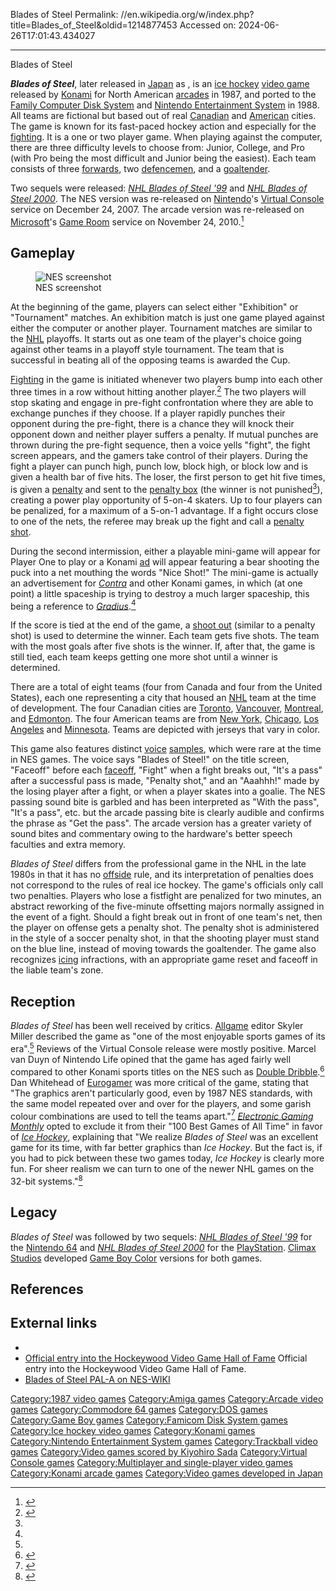Blades of Steel
Permalink: //en.wikipedia.org/w/index.php?title=Blades_of_Steel&oldid=1214877453
Accessed on: 2024-06-26T17:01:43.434027



------
Blades of Steel
{{Original research|date=October 2011}}

{{Infobox video game
| title = Blades of Steel
| image = Blades of Steel cover.png
| caption = PAL NES cover art
| developer = [[Konami]]<br>[[Novotrade]] (C64, Amiga, MS-DOS)
| publisher = [[Konami]]
| programmer = [[Shigeharu Umezaki]]
| composer = Shinya Sakamoto, Kazuki Muraoka, Atsushi Fujio, Kiyohiro Sada {{small|(Famicom Disk System/NES)}}<br>Hidehiro Funauchi, Akiko Ito {{small|(Game Boy)}}
| released = '''Arcade'''{{vgrelease|NA|October 1987}}'''Famicom Disk System'''{{vgrelease|JP|July 22, 1988}}'''NES'''{{vgrelease|NA|December 1988|PAL|November 23, 1990}}'''C64'''{{vgrelease|NA|1990}}'''MS-DOS'''{{vgrelease|NA|1990}}'''Amiga'''{{vgrelease|NA|1990}}'''Game Boy'''{{vgrelease|NA|August 1991|EU|1991}}{{vgrelease|JP|November 27, 1992}}
| genre = [[Sports video game|Sports]]
| modes = [[Single-player video game|Single-player]], [[Multiplayer video game|multiplayer]]
| platforms = [[Arcade video game|Arcade]], [[Amiga]], [[Commodore 64]], [[MS-DOS]], [[Family Computer Disk System]], [[Game Boy]], [[Nintendo Entertainment System|NES]]
}}

'''''Blades of Steel''''', later released in [[Japan]] as {{nihongo|'''''Konamic Ice Hockey'''''|コナミック アイスホッケー|Konamikku Aisu Hokkē}}, is an [[ice hockey]] [[video game]] released by [[Konami]] for North American [[arcade video game|arcades]] in 1987, and ported to the [[Family Computer Disk System]] and [[Nintendo Entertainment System]] in 1988. All teams are fictional but based out of real [[Canada|Canadian]] and [[United States|American]] cities. The game is known for its fast-paced hockey action and especially for the [[Fighting in ice hockey|fighting]]. It is a one or two player game. When playing against the computer, there are three difficulty levels to choose from: Junior, College, and Pro (with Pro being the most difficult and Junior being the easiest). Each team consists of three [[Forward (ice hockey)|forwards]], two [[Defenceman (ice hockey)|defencemen]], and a [[goaltender]].

Two sequels were released: ''[[NHL Blades of Steel '99]]'' and ''[[NHL Blades of Steel 2000]]''. The NES version was re-released on [[Nintendo]]'s [[Virtual Console]] service on December 24, 2007. The arcade version was re-released on [[Microsoft]]'s [[Game Room]] service on November 24, 2010.<ref>{{Cite web |url=http://wii.ign.com/articles/848/848044p1.html |title=Blades of Steel Review - Wii Review at IGN |access-date=2011-02-01 |archive-url=https://web.archive.org/web/20120319061806/http://wii.ign.com/articles/848/848044p1.html |archive-date=2012-03-19 |url-status=dead }}</ref>

==Gameplay==
[[Image:Blades of Steel NES ScreenShot2.png|thumb|left|NES screenshot]]

At the beginning of the game, players can select either "Exhibition" or "Tournament" matches. An exhibition match is just one game played against either the computer or another player. Tournament matches are similar to the [[National Hockey League|NHL]] playoffs. It starts out as one team of the player's choice going against other teams in a playoff style tournament. The team that is successful in beating all of the opposing teams is awarded the Cup.

[[Fighting in ice hockey|Fighting]] in the game is initiated whenever two players bump into each other three times in a row without hitting another player.<ref name=ArsMast>{{cite web |last=Kuchera |first=Ben |title=Masterpiece: Blades of Steel |url=https://arstechnica.com/gaming/2010/11/masterpiece-blades-of-steel/ |website=[[Ars Technica]] |accessdate=25 February 2020 |date=November 26, 2010}}</ref> The two players will stop skating and engage in pre-fight confrontation where they are able to exchange punches if they choose. If a player rapidly punches their opponent during the pre-fight, there is a chance they will knock their opponent down and neither player suffers a penalty. If mutual punches are thrown during the pre-fight sequence, then a voice yells "fight", the fight screen appears, and the gamers take control of their players. During the fight a player can punch high, punch low, block high, or block low and is given a health bar of five hits.  The loser, the first person to get hit five times, is given a [[Penalty (ice hockey)|penalty]] and sent to the [[penalty box]] (the winner is not punished<ref name=ArsMast/>), creating a power play opportunity of 5-on-4 skaters. Up to four players can be penalized, for a maximum of a 5-on-1 advantage. If a fight occurs close to one of the nets, the referee may break up the fight and call a [[Penalty shot (ice hockey)|penalty shot]].

During the second intermission, either a playable mini-game will appear for Player One to play or a Konami [[advertisement|ad]] will appear featuring a bear shooting the puck into a net mouthing the words "Nice Shot!" The mini-game is actually an advertisement for ''[[Contra (video game)|Contra]]'' and other Konami games, in which (at one point) a little spaceship is trying to destroy a much larger spaceship, this being a reference to ''[[Gradius]]''.<ref name=ArsMast/>

If the score is tied at the end of the game, a [[Overtime (ice hockey)|shoot out]] (similar to a penalty shot) is used to determine the winner. Each team gets five shots. The team with the most goals after five shots is the winner. If, after that, the game is still tied, each team keeps getting one more shot until a winner is determined.

There are a total of eight teams (four from Canada and four from the United States), each one representing a city that housed an [[National Hockey League|NHL]] team at the time of development. The four Canadian cities are [[Toronto Maple Leafs|Toronto]], [[Vancouver Canucks|Vancouver]], [[Montreal Canadiens|Montreal]], and [[Edmonton Oilers|Edmonton]]. The four American teams are from [[New York Rangers|New York]], [[Chicago Blackhawks|Chicago]], [[Los Angeles Kings|Los Angeles]] and [[Minnesota North Stars|Minnesota]]. Teams are depicted with jerseys that vary in color.

This game also features distinct [[human voice|voice]] [[sampling (music)|samples]], which were rare at the time in NES games. The voice says "Blades of Steel!" on the title screen, "Faceoff" before each [[faceoff]], "Fight" when a fight breaks out, "It's a pass" after a successful pass is made, "Penalty shot," and an "Aaahhh!" made by the losing player after a fight, or when a player skates into a goalie. The NES passing sound bite is garbled and has been interpreted as "With the pass", "It's a pass", etc. but the arcade passing bite is clearly audible and confirms the phrase as "Get the pass". The arcade version has a greater variety of sound bites and commentary owing to the hardware's better speech faculties and extra memory.{{Citation needed|date=May 2015}}

''Blades of Steel'' differs from the professional game in the NHL in the late 1980s in that it has no [[offside (ice hockey)|offside]] rule, and its interpretation of penalties does not correspond to the rules of real ice hockey. The game's officials only call two penalties. Players who lose a fistfight are penalized for two minutes, an abstract reworking of the five-minute offsetting majors normally assigned in the event of a fight. Should a fight break out in front of one team's net, then the player on offense gets a penalty shot. The penalty shot is administered in the style of a soccer penalty shot, in that the shooting player must stand on the blue line, instead of moving towards the goaltender. The game also recognizes [[Icing (ice hockey)|icing]] infractions, with an appropriate game reset and faceoff in the liable team's zone.

==Reception==
{{Video game reviews
| Allgame = {{Rating|4.5|5}} (NES)<ref name=Allgame>{{cite web |last=Miller |first=Skyler |title=Blades of Steel - Review |website=[[Allgame]] |accessdate=July 21, 2013 |url=http://allgame.com/game.php?id=9424&tab=review |archiveurl=https://web.archive.org/web/20141115093153/http://allgame.com/game.php?id=9424&tab=review |archivedate=November 15, 2014}}</ref>
| IGN = 7.5/10 (NES)<ref>{{cite web|first=Lucas M. |last=Thomas |url=http://uk.ign.com/articles/2008/02/05/blades-of-steel-review|title=Blades of Steel Review |website=[[IGN]] |date=February 5, 2008 |accessdate=May 17, 2014}}</ref>
}}
''Blades of Steel'' has been well received by critics. [[Allgame]] editor Skyler Miller described the game as "one of the most enjoyable sports games of its era".<ref name=Allgame/> Reviews of the Virtual Console release were mostly positive.  Marcel van Duyn of Nintendo Life opined that the game has aged fairly well compared to other Konami sports titles on the NES such as [[Double Dribble (video game)|Double Dribble]].<ref>{{Cite web |last=van Duyn |first=Marcel |date=December 21, 2007 |title=Blades of Steel Review |url=https://www.nintendolife.com/reviews/2007/12/blades_of_steel_virtual_console |access-date=February 26, 2022 |website=Nintendo Life}}</ref> Dan Whitehead of [[Eurogamer]] was more critical of the game, stating that "The graphics aren't particularly good, even by 1987 NES standards, with the same model repeated over and over for the players, and some garish colour combinations are used to tell the teams apart."<ref>{{Cite web |last=Whitehead |first=Dan |date=December 22, 2007 |title=Virtual Console Roundup |url=https://www.eurogamer.net/articles/r_vcroundup221207_wii |access-date=February 26, 2022 |website=Eurogamer}}</ref> ''[[Electronic Gaming Monthly]]'' opted to exclude it from their "100 Best Games of All Time" in favor of ''[[Ice Hockey (1988 video game)|Ice Hockey]]'', explaining that "We realize ''Blades of Steel'' was an excellent game for its time, with far better graphics than ''Ice Hockey''. But the fact is, if you had to pick between these two games today, ''Ice Hockey'' is clearly more fun. For sheer realism we can turn to one of the newer NHL games on the 32-bit systems."<ref>{{cite magazine |title=100 Best Games of All Time |magazine=[[Electronic Gaming Monthly]]|issue=100 |publisher=[[Ziff Davis]] |date=November 1997|page=104}}</ref>

==Legacy==
''Blades of Steel'' was followed by two sequels: ''[[NHL Blades of Steel '99]]'' for the [[Nintendo 64]] and ''[[NHL Blades of Steel 2000]]'' for the [[PlayStation (console)|PlayStation]]. [[Climax Studios]] developed [[Game Boy Color]] versions for both games.

==References==
{{Reflist}}

==External links==
*{{Moby game|id=/blades-of-steel|name=''Blades of Steel''}}
*[https://web.archive.org/web/20090228124131/http://lifeinhockeywood.com/2009/02/22/the-hockeywood-video-game-hall-of-fame-presents-nintendos-blades-of-steel.aspx Official entry into the Hockeywood Video Game Hall of Fame] Official entry into the Hockeywood Video Game Hall of Fame.
*[https://archive.today/20130717083355/http://www.nes-wiki.org/wiki/Blades_Of_Steel_PAL_A Blades of Steel PAL-A on NES-WIKI]

{{Portal bar|Ice hockey|Video games|1980s|border=yes}}

{{DEFAULTSORT:Blades Of Steel}}
[[Category:1987 video games]]
[[Category:Amiga games]]
[[Category:Arcade video games]]
[[Category:Commodore 64 games]]
[[Category:DOS games]]
[[Category:Game Boy games]]
[[Category:Famicom Disk System games]]
[[Category:Ice hockey video games]]
[[Category:Konami games]]
[[Category:Nintendo Entertainment System games]]
[[Category:Trackball video games]]
[[Category:Video games scored by Kiyohiro Sada]]
[[Category:Virtual Console games]]
[[Category:Multiplayer and single-player video games]]
[[Category:Konami arcade games]]
[[Category:Video games developed in Japan]]